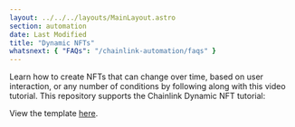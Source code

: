 ```yaml
---
layout: ../../../layouts/MainLayout.astro
section: automation
date: Last Modified
title: "Dynamic NFTs"
whatsnext: { "FAQs": "/chainlink-automation/faqs" }
---
```



Learn how to create NFTs that can change over time, based on user interaction, or any number of conditions by following along with this video tutorial.
This repository supports the Chainlink Dynamic NFT tutorial:

<YouTube id="https://www.youtube.com/watch?v=E7Rm1LUKhj4" />

View the template [here](https://github.com/smartcontractkit/smart-contract-examples/tree/main/dynamic-nft).
